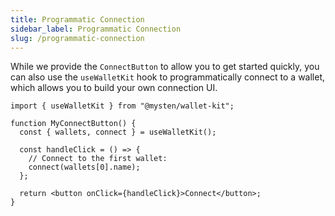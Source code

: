 ```yaml
---
title: Programmatic Connection
sidebar_label: Programmatic Connection
slug: /programmatic-connection
---
```


While we provide the `ConnectButton` to allow you to get started quickly, you can also use the `useWalletKit` hook to programmatically connect to a wallet, which allows you to build your own connection UI.

```tsx
import { useWalletKit } from "@mysten/wallet-kit";

function MyConnectButton() {
  const { wallets, connect } = useWalletKit();

  const handleClick = () => {
    // Connect to the first wallet:
    connect(wallets[0].name);
  };

  return <button onClick={handleClick}>Connect</button>;
}
```
